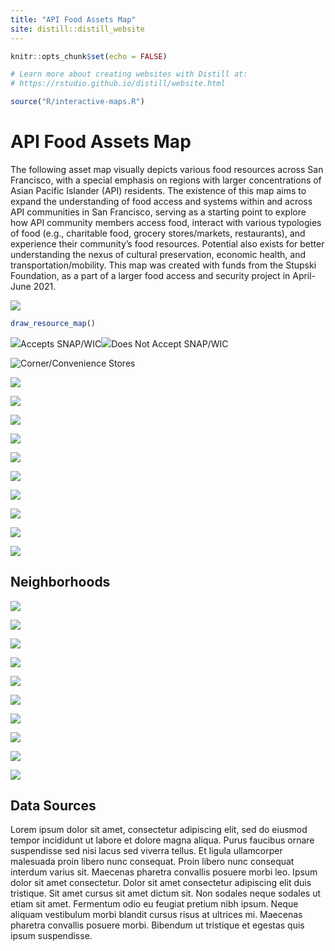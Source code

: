 ```yaml
---
title: "API Food Assets Map"
site: distill::distill_website
---
```


```r
knitr::opts_chunk$set(echo = FALSE)

# Learn more about creating websites with Distill at:
# https://rstudio.github.io/distill/website.html

```

<!-- <link href="https://unpkg.com/tailwindcss@^2/dist/tailwind.min.css" rel="stylesheet"> -->

```r
source("R/interactive-maps.R")
```



<div class="sm:grid sm:grid-cols-3 sm:gap-16 l-screen-inset sm:mt-24 sm:mb-16 sm:mx-64">

<div class="sm:col-span-2">

<h1 class="text-4xl font-bold mb-4">API Food Assets Map</h1>

<p>The following asset map visually depicts various food resources across San Francisco, with a special emphasis on regions with larger concentrations of Asian Pacific Islander (API) residents. The existence of this map aims to expand the understanding of food access and systems within and across API communities in San Francisco, serving as a starting point to explore how API community members access food, interact with various typologies of food (e.g., charitable food, grocery stores/markets, restaurants), and experience their community’s food resources. Potential also exists for better understanding the nexus of cultural preservation, economic health, and transportation/mobility. This map was created with funds from the Stupski Foundation, as  a part of a larger food access and security project in April-June 2021.</p>
</div>

<div class="col-span-1">
<img class="rounded-md shadow-md items-center" src="assets/family.jpg">
</div>





</div>



```r
draw_resource_map()
```


<div class="mx-auto inline text-gray-600"><img class="py-4 pr-2 inline" src="assets/accepts-snap-wic.svg"><span>Accepts SNAP/WIC</span><img class="py-4 pr-2 pl-4 inline" src="assets/doesnt-accept-snap-wic.svg"><span>Does Not Accept SNAP/WIC</span></div>





<div class="grid grid-cols-4 gap-8 l-page my-16">

<div>
<img src="assets/corner-stores-icon-summary.svg" alt="Corner/Convenience Stores">
</div>

<div>
<img src="assets/drug-stores-icon-summary.svg">
</div>

<div>
<img src="assets/farmers-market-icon-summary.svg">
</div>

<div>
<img src="assets/food-banks-pantries-icon-summary.svg">
</div>

<div>
<img src="assets/food-pharmacy-icon-summary.svg">
</div>

<div>
<img src="assets/free-prepared-hot-meals-icon-summary.svg">
</div>

<div>
<img src="assets/international-grocery-stores-icon-summary.svg">
</div>

<div>
<img src="assets/liquor-stores-icon-summary.svg">
</div>

<div>
<img src="assets/restaurants-fast-food-icon-summary.svg">
</div>

<div>
<img src="assets/restaurants-icon-summary.svg">
</div>


<div>
<img src="assets/supermarkets-icon-summary.svg">
</div></div>




<div class="l-screen-inset my-16">

<h2 class="text-4xl text-center font-bold mb-16">Neighborhoods</h2>

<div class="grid grid-cols-5 gap-16">

<div>
<a href="bayview-hunters-point.html">
<img src="assets/bayview-hunters-point.svg">
</a>
</div>

<div>
<a href="chinatown.html">
<img src="assets/chinatown.svg">
</a>
</div>

<div>
<a href="excelsior.html">
<img src="assets/excelsior.svg">
</a>
</div>

<div>
<a href="inner-sunset.html">
<img src="assets/inner-sunset.svg">
</a>
</div>

<div>
<a href="japantown.html">
<img src="assets/japantown.svg">
</a>
</div>

<div>
<a href="outer-sunset.html">
<img src="assets/outer-sunset.svg">
</a>
</div>

<div>
<a href="richmond.html">
<img src="assets/richmond.svg">
</a>
</div>

<div>
<a href="soma.html">
<img src="assets/soma.svg">
</a>
</div>

<div>
<a href="tenderloin.html">
<img src="assets/tenderloin.svg">
</a>
</div>

<div>
<a href="visitacion-valley.html">
<img src="assets/visitacion-valley.svg">
</a>
</div>

</div>

</div>

<div class="mt-24">
<h2 class="text-4xl font-bold">Data Sources</h2>
</div>


<p>Lorem ipsum dolor sit amet, consectetur adipiscing elit, sed do eiusmod tempor incididunt ut labore et dolore magna aliqua. Purus faucibus ornare suspendisse sed nisi lacus sed viverra tellus. Et ligula ullamcorper malesuada proin libero nunc consequat. Proin libero nunc consequat interdum varius sit. Maecenas pharetra convallis posuere morbi leo. Ipsum dolor sit amet consectetur. Dolor sit amet consectetur adipiscing elit duis tristique. Sit amet cursus sit amet dictum sit. Non sodales neque sodales ut etiam sit amet. Fermentum odio eu feugiat pretium nibh ipsum. Neque aliquam vestibulum morbi blandit cursus risus at ultrices mi. Maecenas pharetra convallis posuere morbi. Bibendum ut tristique et egestas quis ipsum suspendisse.</p>




